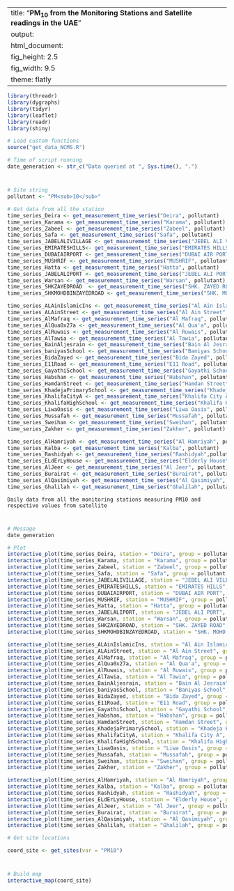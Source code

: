 
---
title: "**PM<sub>10</sub> from the Monitoring Stations and Satellite readings in the UAE**"
output:
  html_document:
    fig_height: 2.5
    fig_width: 9.5
    theme: flatly
---

```{r set_up, message = FALSE, echo = FALSE, warning = FALSE}
library(threadr)
library(dygraphs)
library(tidyr)
library(leaflet)
library(readr)
library(shiny)

# Load custom functions
source("get_data_NCMS.R")

# Time of script running
date_generation <- str_c("Data queried at ", Sys.time(), ".")
```
# 

## 
```{r import_data, message = FALSE, echo = FALSE, results = "hide", cache = TRUE, warning = FALSE}

# Site string
pollutant <- "PM<sub>10</sub>"

# Get data from all the station
time_series_Deira <- get_measurement_time_series("Deira", pollutant)
time_series_Karama <- get_measurement_time_series("Karama", pollutant)
time_series_Zabeel <- get_measurement_time_series("Zabeel", pollutant)
time_series_Safa <- get_measurement_time_series("Safa", pollutant)
time_series_JABELALIVILLAGE <- get_measurement_time_series("JEBEL ALI VILLAGE", pollutant)
time_series_EMIRATESHILLS<- get_measurement_time_series("EMIRATES HILLS", pollutant)
time_series_DUBAIAIRPORT <- get_measurement_time_series("DUBAI AIR PORT", pollutant)
time_series_MUSHRIF <- get_measurement_time_series("MUSHRIF", pollutant)
time_series_Hatta <- get_measurement_time_series("Hatta", pollutant)
time_series_JABELALIPORT <- get_measurement_time_series("JEBEL ALI PORT", pollutant)
time_series_Warsan <- get_measurement_time_series("Warsan", pollutant)
time_series_SHKZAYEDROAD  <- get_measurement_time_series("SHK. ZAYED ROAD", pollutant)
time_series_SHKMOHDBINZAYEDROAD <- get_measurement_time_series("SHK. MOHD. BIN ZAYED ROAD", pollutant)

time_series_ALAinIslamicIns <- get_measurement_time_series("Al Ain Islamic Ins", pollutant)
time_series_ALAinStreet <- get_measurement_time_series("Al Ain Street", pollutant)
time_series_AlMafraq <- get_measurement_time_series("Al Mafraq", pollutant)
time_series_AlQua0x27a <- get_measurement_time_series("Al Qua'a", pollutant)
time_series_AlRuwais <- get_measurement_time_series("Al Ruwais", pollutant)
time_series_AlTawia <- get_measurement_time_series("Al Tawia", pollutant)
time_series_BainAljesrain <- get_measurement_time_series("Bain Al Jesrain", pollutant)
time_series_baniyasSchool <- get_measurement_time_series("Baniyas School", pollutant)
time_series_BidaZayed <- get_measurement_time_series("Bida Zayed", pollutant)
time_series_E11Road <- get_measurement_time_series("E11 Road", pollutant)
time_series_GayathiSchool <- get_measurement_time_series("Gayathi School", pollutant)
time_series_Habshan <- get_measurement_time_series("Habshan", pollutant)
time_series_HamdanStreet <- get_measurement_time_series("Hamdan Street", pollutant)
time_series_KhadejaPrimarySchool <- get_measurement_time_series("Khadeja Primary School", pollutant)
time_series_KhalifaCityA <- get_measurement_time_series("Khalifa City A", pollutant)
time_series_KhalifaHighSchool <- get_measurement_time_series("Khalifa High School", pollutant)
time_series_LiwaOasis <- get_measurement_time_series("Liwa Oasis", pollutant)
time_series_Mussafah <- get_measurement_time_series("Mussafah", pollutant)
time_series_Sweihan <- get_measurement_time_series("Sweihan", pollutant)
time_series_Zakher <- get_measurement_time_series("Zakher", pollutant)

time_series_AlHamriyah <- get_measurement_time_series("Al Hamriyah", pollutant)
time_series_Kalba <- get_measurement_time_series("Kalba", pollutant)
time_series_Rashidyah <- get_measurement_time_series("Rashidyah",pollutant)
time_series_ELdErLyHouse <- get_measurement_time_series("Elderly House", pollutant)
time_series_AlJeer <- get_measurement_time_series("Al Jeer", pollutant)
time_series_Burairat <- get_measurement_time_series("Burairat", pollutant)
time_series_AlQasimiyah <- get_measurement_time_series("Al Qasimiyah", pollutant)
time_series_Ghalilah <- get_measurement_time_series("Ghalilah", pollutant)
```

 `Daily data from all the monitoring stations measuring PM10 and respective values from satellite`
 
# 

## 

```{r plot_NCMS_NO2, echo = FALSE, cache = TRUE}
# Message
date_generation

# Plot
interactive_plot(time_series_Deira, station = "Deira", group = pollutant, pollu= "PM10")
interactive_plot(time_series_Karama, station = "Karama", group = pollutant, pollu= "PM10")
interactive_plot(time_series_Zabeel, station = "Zabeel", group = pollutant, pollu= "PM10")
interactive_plot(time_series_Safa, station = "Safa", group = pollutant, pollu= "PM10")
interactive_plot(time_series_JABELALIVILLAGE, station = "JEBEL ALI VILLAGE", group = pollutant, pollu= "PM10")
interactive_plot(time_series_EMIRATESHILLS, station = "EMIRATES HILLS", group = pollutant, pollu= "PM10")
interactive_plot(time_series_DUBAIAIRPORT, station = "DUBAI AIR PORT", group = pollutant, pollu= "PM10")
interactive_plot(time_series_MUSHRIF, station = "MUSHRIF", group = pollutant, pollu= "PM10")
interactive_plot(time_series_Hatta, station = "Hatta", group = pollutant, pollu= "PM10")
interactive_plot(time_series_JABELALIPORT, station = "JEBEL ALI PORT", group = pollutant, pollu= "PM10")
interactive_plot(time_series_Warsan, station = "Warsan", group = pollutant, pollu= "PM10")
interactive_plot(time_series_SHKZAYEDROAD, station = "SHK. ZAYED ROAD", group = pollutant, pollu= "PM10")
interactive_plot(time_series_SHKMOHDBINZAYEDROAD, station = "SHK. MOHD. BIN ZAYED ROAD", group = pollutant, pollu= "PM10")

interactive_plot(time_series_ALAinIslamicIns, station = "Al Ain Islamic Ins", group =   pollutant, pollu="PM10")
interactive_plot(time_series_ALAinStreet, station = "Al Ain Street", group = pollutant, pollu="PM10")
interactive_plot(time_series_AlMafraq, station = "Al Mafraq", group = pollutant, pollu="PM10")
interactive_plot(time_series_AlQua0x27a, station = "Al Qua'a", group = pollutant, pollu="PM10")
interactive_plot(time_series_AlRuwais, station = "Al Ruwais", group = pollutant, pollu="PM10")
interactive_plot(time_series_AlTawia, station = "Al Tawia", group = pollutant, pollu="PM10")
interactive_plot(time_series_BainAljesrain, station = "Bain Al Jesrain", group = pollutant, pollu="PM10")
interactive_plot(time_series_baniyasSchool, station = "Baniyas School", group = pollutant, pollu="PM10")
interactive_plot(time_series_BidaZayed, station = "Bida Zayed", group = pollutant, pollu="PM10")
interactive_plot(time_series_E11Road, station = "E11 Road", group = pollutant, pollu="PM10")
interactive_plot(time_series_GayathiSchool, station = "Gayathi School", group = pollutant, pollu="PM10")
interactive_plot(time_series_Habshan, station = "Habshan", group = pollutant, pollu="PM10")
interactive_plot(time_series_HamdanStreet, station = "Hamdan Street", group = pollutant, pollu="PM10")
interactive_plot(time_series_KhadejaPrimarySchool, station = "Khadeja Primary School", group = pollutant, pollu="PM10")
interactive_plot(time_series_KhalifaCityA, station = "Khalifa City A", group = pollutant, pollu="PM10")
interactive_plot(time_series_KhalifaHighSchool, station = "Khalifa High School", group =pollutant, pollu="PM10")
interactive_plot(time_series_LiwaOasis, station = "Liwa Oasis", group = pollutant, pollu="PM10")
interactive_plot(time_series_Mussafah, station = "Mussafah", group = pollutant, pollu="PM10")
interactive_plot(time_series_Sweihan, station = "Sweihan", group = pollutant, pollu="PM10")
interactive_plot(time_series_Zakher, station = "Zakher", group = pollutant, pollu="PM10")

interactive_plot(time_series_AlHamriyah, station = "Al Hamriyah", group = pollutant, pollu="PM10")
interactive_plot(time_series_Kalba, station = "Kalba", group = pollutant, pollu="PM10")
interactive_plot(time_series_Rashidyah, station = "Rashidyah", group = pollutant, pollu="PM10")
interactive_plot(time_series_ELdErLyHouse, station = "Elderly House", group = pollutant, pollu="PM10")
interactive_plot(time_series_AlJeer, station = "Al Jeer", group = pollutant, pollu="PM10")
interactive_plot(time_series_Burairat, station = "Burairat", group = pollutant, pollu="PM10")
interactive_plot(time_series_AlQasimiyah, station = "Al Qasimiyah", group = pollutant, pollu="PM10")
interactive_plot(time_series_Ghalilah, station = "Ghalilah", group = pollutant, pollu="PM10")
```


```{r import_data_for_map, message = FALSE, echo = FALSE, results = "hide", cache = TRUE}
# Get site locations

coord_site <- get_sites(var = "PM10")

```
#
 
##

```{r map, fig.height = 8, echo = FALSE, message = FALSE, cache = TRUE}
# Build map
interactive_map(coord_site)
```

 
 